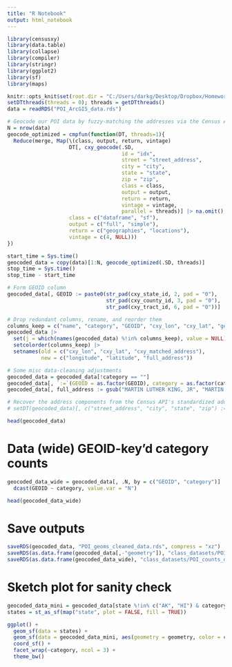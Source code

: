 ```yaml
---
title: "R Notebook"
output: html_notebook
---
```


```r
library(censusxy)
library(data.table)
library(collapse)
library(compiler)
library(stringr)
library(ggplot2)
library(sf)
library(maps)

knitr::opts_knit$set(root.dir = "C:/Users/darkg/Desktop/Dropbox/Homework Scans/2023S_SDS425/Project1_EV_Charging/data_collection")
setDTthreads(threads = 0); threads = getDTthreads()
data = readRDS("POI_ArcGIS_data.rds")
```

```r
# Geocode our POI data by fuzzy-matching the addresses via the Census API which yields clean, standardized outputs (whenever a match exists)
N = nrow(data)
geocode_optimized = cmpfun(function(DT, threads=1){
  Reduce(merge, Map(\(class, output, return, vintage)
                    DT[, cxy_geocode(.SD,
                                     id = "idx",
                                     street = "street_address",
                                     city = "city",
                                     state = "state",
                                     zip = "zip",
                                     class = class,
                                     output = output,
                                     return = return,
                                     vintage = vintage,
                                     parallel = threads)] |> na.omit(),
                    class = c("dataframe", "sf"),
                    output = c("full", "simple"),
                    return = c("geographies", "locations"),
                    vintage = c(4, NULL)))
})

start_time = Sys.time()
geocoded_data = copy(data)[1:N, geocode_optimized(.SD, threads)]
stop_time = Sys.time()
stop_time - start_time
```

```r
# Form GEOID column
geocoded_data[, GEOID := paste0(str_pad(cxy_state_id, 2, pad = "0"),
                                str_pad(cxy_county_id, 3, pad = "0"),
                                str_pad(cxy_tract_id, 6, pad = "0"))]

# Drop redundant columns, rename, and reorder them
columns_keep = c("name", "category", "GEOID", "cxy_lon", "cxy_lat", "geometry", "cxy_matched_address")
geocoded_data |>
  set(j = which(names(geocoded_data) %!in% columns_keep), value = NULL) |>
  setcolorder(columns_keep) |>
  setnames(old = c("cxy_lon", "cxy_lat", "cxy_matched_address"),
           new = c("longitude", "latitude", "full_address"))

# Some misc data-cleaning adjustments
geocoded_data = geocoded_data[!category == ""]
geocoded_data[, `:=`(GEOID = as.factor(GEOID), category = as.factor(category))]
geocoded_data[, full_address := gsub("MARTIN LUTHER KING, JR", "MARTIN LUTHER KING JR", full_address)]

# Recover the address components from the Census API's standardized address formatting
# setDT(geocoded_data)[, c("street_address", "city", "state", "zip") := tstrsplit(full_address, ", ")]

head(geocoded_data)
```

# Data (wide) GEOID-key'd category counts
```r
geocoded_data_wide = geocoded_data[, .N, by = c("GEOID", "category")] |>
  dcast(GEOID ~ category, value.var = "N")

head(geocoded_data_wide)
```

# Save outputs
```r
saveRDS(geocoded_data, "POI_geoms_cleaned_data.rds", compress = "xz")
saveRDS(as.data.frame(geocoded_data[,-"geometry"]), "class_datasets/POI_data.rds", compress = "xz")
saveRDS(as.data.frame(geocoded_data_wide), "class_datasets/POI_counts_data.rds", compress = "xz")
```

# Sketch plot for sanity check
```r
geocoded_data_mini = geocoded_data[state %!in% c("AK", "HI") & category %in% sample(unique(category), 6)]
states = st_as_sf(map("state", plot = FALSE, fill = TRUE))

ggplot() +
  geom_sf(data = states) +
  geom_sf(data = geocoded_data_mini, aes(geometry = geometry, color = category), size = 0.25) +
  coord_sf() +
  facet_wrap(~category, ncol = 3) + 
  theme_bw()
```